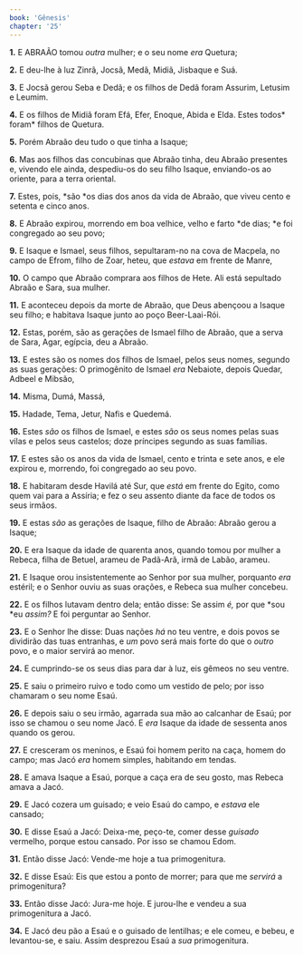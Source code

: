 ```yaml
---
book: 'Gênesis'
chapter: '25'
---
```


**1.** E ABRAÃO tomou *outra* mulher; e o seu nome *era* Quetura;

**2.** E deu-lhe à luz Zinrã, Jocsã, Medã, Midiã, Jisbaque e Suá.

**3.** E Jocsã gerou Seba e Dedã; e os filhos de Dedã foram Assurim, Letusim e Leumim.

**4.** E os filhos de Midiã foram Efá, Efer, Enoque, Abida e Elda. Estes todos* foram* filhos de Quetura.

**5.** Porém Abraão deu tudo o que tinha a Isaque;

**6.** Mas aos filhos das concubinas que Abraão tinha, deu Abraão presentes e, vivendo ele ainda, despediu-os do seu filho Isaque, enviando-os ao oriente, para a terra oriental.

**7.** Estes, pois, *são *os dias dos anos da vida de Abraão, que viveu cento e setenta e cinco anos.

**8.** E Abraão expirou, morrendo em boa velhice, velho e farto *de dias; *e foi congregado ao seu povo;

**9.** E Isaque e Ismael, seus filhos, sepultaram-no na cova de Macpela, no campo de Efrom, filho de Zoar, heteu, que *estava* em frente de Manre,

**10.** O campo que Abraão comprara aos filhos de Hete. Ali está sepultado Abraão e Sara, sua mulher.

**11.** E aconteceu depois da morte de Abraão, que Deus abençoou a Isaque seu filho; e habitava Isaque junto ao poço Beer-Laai-Rói.

**12.** Estas, porém, são as gerações de Ismael filho de Abraão, que a serva de Sara, Agar, egípcia, deu a Abraão.

**13.** E estes são os nomes dos filhos de Ismael, pelos seus nomes, segundo as suas gerações: O primogênito de Ismael *era* Nebaiote, depois Quedar, Adbeel e Mibsão,

**14.** Misma, Dumá, Massá,

**15.** Hadade, Tema, Jetur, Nafis e Quedemá.

**16.** Estes *são* os filhos de Ismael, e estes *são* os seus nomes pelas suas vilas e pelos seus castelos; doze príncipes segundo as suas famílias.

**17.** E estes são os anos da vida de Ismael, cento e trinta e sete anos, e ele expirou e, morrendo, foi congregado ao seu povo.

**18.** E habitaram desde Havilá até Sur, que *está* em frente do Egito, como quem vai para a Assíria; e fez o seu assento diante da face de todos os seus irmãos.

**19.** E estas *são* as gerações de Isaque, filho de Abraão: Abraão gerou a Isaque;

**20.** E era Isaque da idade de quarenta anos, quando tomou por mulher a Rebeca, filha de Betuel, arameu de Padã-Arã, irmã de Labão, arameu.

**21.** E Isaque orou insistentemente ao Senhor por sua mulher, porquanto *era* estéril; e o Senhor ouviu as suas orações, e Rebeca sua mulher concebeu.

**22.** E os filhos lutavam dentro dela; então disse: Se assim *é,* por que *sou *eu *assim?* E foi perguntar ao Senhor.

**23.** E o Senhor lhe disse: Duas nações *há* no teu ventre, e dois povos se dividirão das tuas entranhas, e *um* povo será mais forte do que o *outro* povo, e o maior servirá ao menor.

**24.** E cumprindo-se os seus dias para dar à luz, eis gêmeos no seu ventre.

**25.** E saiu o primeiro ruivo e todo como um vestido de pelo; por isso chamaram o seu nome Esaú.

**26.** E depois saiu o seu irmão, agarrada sua mão ao calcanhar de Esaú; por isso se chamou o seu nome Jacó. E *era* Isaque da idade de sessenta anos quando os gerou.

**27.** E cresceram os meninos, e Esaú foi homem perito na caça, homem do campo; mas Jacó *era* homem simples, habitando em tendas.

**28.** E amava Isaque a Esaú, porque a caça era de seu gosto, mas Rebeca amava a Jacó.

**29.** E Jacó cozera um guisado; e veio Esaú do campo, e *estava* ele cansado;

**30.** E disse Esaú a Jacó: Deixa-me, peço-te, comer desse *guisado* vermelho, porque estou cansado. Por isso se chamou Edom.

**31.** Então disse Jacó: Vende-me hoje a tua primogenitura.

**32.** E disse Esaú: Eis que estou a ponto de morrer; para que me *servirá* a primogenitura?

**33.** Então disse Jacó: Jura-me hoje. E jurou-lhe e vendeu a sua primogenitura a Jacó.

**34.** E Jacó deu pão a Esaú e o guisado de lentilhas; e ele comeu, e bebeu, e levantou-se, e saiu. Assim desprezou Esaú a *sua* primogenitura.